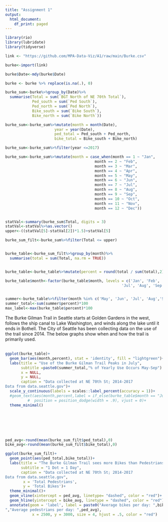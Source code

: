 ```yaml
---
title: "Assignment 1"
output:
  html_document:
    df_print: paged
---
```


```r
library(rio)
library(lubridate)
library(tidyverse)

link <- "https://github.com/MPA-Data-Viz/A1/raw/main/Burke.csv"

burke<-import(link)
```

```r
burke$Date<-mdy(burke$Date)

burke <- burke %>% replace(is.na(.), 0)
```



```r
burke_sum<-burke%>%group_by(Date)%>%
  summarise(Total = sum(`BGT North of NE 70th Total`),
            Ped_south = sum(`Ped South`),
            Ped_north = sum(`Ped North`),
            Bike_south = sum(`Bike South`),
            Bike_north = sum(`Bike North`))

burke_sum<-burke_sum%>%mutate(month = month(Date),
                      year = year(Date),
                      ped_total = Ped_south + Ped_north,
                      bike_total = Bike_south + Bike_north)

burke_sum<-burke_sum%>%filter(year <=2017)

burke_sum<-burke_sum%>%mutate(month = case_when(month == 1 ~ "Jan",
                                        month == 2 ~ "Feb",
                                        month == 3 ~ "Mar",
                                        month == 4 ~ "Apr",
                                        month == 5 ~ "May",
                                        month == 6 ~ "Jun",
                                        month == 7 ~ "Jul",
                                        month == 8 ~ "Aug",
                                        month == 9 ~ "Sep",
                                        month == 10 ~ "Oct",
                                        month == 11 ~ "Nov",
                                        month == 12 ~ "Dec"))


statVal<-summary(burke_sum$Total, digits = 3)
statVal<-statVal%>%as.vector()
upper<-((statVal[5]-statVal[2])*1.5)+statVal[5]

burke_sum_filt<-burke_sum%>%filter(Total <= upper)


burke_table<-burke_sum_filt%>%group_by(month)%>%
  summarise(total = sum(Total, na.rm = TRUE))


burke_table<-burke_table%>%mutate(percent = round(total / sum(total),2))

burke_table$month<-factor(burke_table$month, levels = c('Jan', 'Feb', 'Mar','Apr', 'May', 'Jun',
                                                    'Jul', 'Aug', 'Sep', 'Oct', 'Nov', 'Dec'))


summer<-burke_table%>%filter(month %in% c('May', 'Jun', 'Jul', 'Aug','Sep'))
summer_total<-sum(summer$percent)*100
max_label<-max(burke_table$percent)*100

```


The Burke Gilman Trail in Seattle starts at Golden Gardens in the west, follows the ship canal to Lake Washington, and winds along the lake until it ends in Bothell. The City of Seattle has been collecting data on the use of the trail since 2014. The below graphs show when and how the trail is primarily used.
<br>
<br>

```r
ggplot(burke_table)+
  geom_bar(aes(month,percent), stat = 'identity', fill = "lightgreen")+
  labs(title = "Use of the Burke Gilman Trail Peaks in July",
       subtitle =paste0(summer_total,"% of Yearly Use Occurs May-Sep") ,
       x = NULL,
       y = NULL,
       caption = "Data collected at NE 70th St; 2014-2017 
Data from data.seattle.gov")+ 
  scale_y_continuous(labels = scales::label_percent(accuracy = 1))+
  #geom_text(aes(month,percent,label = if_else(burke_table$month == "Jul", paste0(max_label,"%"), "")),
          #  position = position_dodge(width = .9), vjust = 0)+
  theme_minimal()
```



<br>
<br>
<br>
<br>



```r
ped_avg<-round(mean(burke_sum_filt$ped_total),0)
bike_avg<-round(mean(burke_sum_filt$bike_total),0)

```



```r
ggplot(burke_sum_filt)+
  geom_point(aes(ped_total,bike_total))+
  labs(title = "The Burke Gilman Trail sees more Bikes than Pedestrians per Day",
       subtitle = "1 Dot = 1 Day", 
       caption = "Data collected at NE 70th St; 2014-2017 
Data from data.seattle.gov",
        x = 'Total Pedestrians',
        y = 'Total Bikes')+
  theme_minimal()+
  geom_vline(xintercept = ped_avg, linetype= "dashed", color = "red")+
  geom_hline(yintercept = bike_avg, linetype = "dashed", color = "red")+
  annotate(geom = 'label', label = paste0("Average bikes per day: ",bike_avg,"
","Average pedestrians per day: ",ped_avg), 
            x = 2500, y = 3000, size = 4, hjust = .5, color = "red")
  


```





